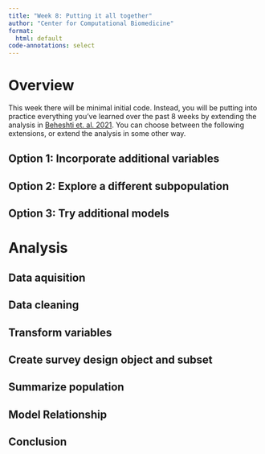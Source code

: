 ```yaml
---
title: "Week 8: Putting it all together"
author: "Center for Computational Biomedicine"
format: 
  html: default
code-annotations: select
---
```


# Overview

This week there will be minimal initial code. 
Instead, you will be putting into practice everything you've learned over the past 8 weeks by extending the analysis in [Beheshti et. al. 2021](https://pubmed.ncbi.nlm.nih.gov/33892837/). 
You can choose between the following extensions, or extend the analysis in some other way. 

## Option 1: Incorporate additional variables

## Option 2: Explore a different subpopulation

## Option 3: Try additional models

# Analysis

## Data aquisition

## Data cleaning

## Transform variables

## Create survey design object and subset

## Summarize population

## Model Relationship

## Conclusion


